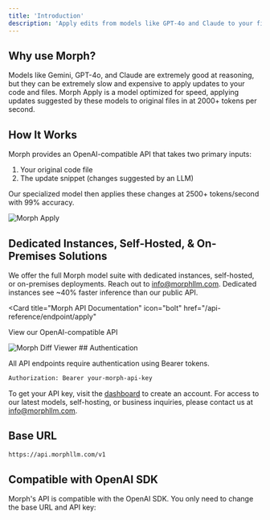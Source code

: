 ```yaml
---
title: 'Introduction'
description: 'Apply edits from models like GPT-4o and Claude to your files instantly with Morph API'
---
```


## Why use Morph?
Models like Gemini, GPT-4o, and Claude are extremely good at reasoning, but they can be extremely slow and expensive to apply updates to your code and files. 
Morph Apply is a model optimized for speed, applying updates suggested by these models to original files in at 2000+ tokens per second.

## How It Works

<div className="flex gap-8">
  <div className="flex-1">
    <p>Morph provides an OpenAI-compatible API that takes two primary inputs:</p>
    <ol>
      <li>Your original code file</li>
      <li>The update snippet (changes suggested by an LLM)</li>
    </ol>
    <p>Our specialized model then applies these changes at 2500+ tokens/second with 99% accuracy.</p>
  </div>

  <div className="flex-1">
    <Card>
      <img src="/images/edit.jpg" alt="Morph Apply" className="w-full" />
    </Card>
  </div>
</div>


## Dedicated Instances, Self-Hosted, & On-Premises Solutions

We offer the full Morph model suite with dedicated instances, self-hosted, or on-premises deployments. Reach out to [info@morphllm.com](mailto:info@morphllm.com).
Dedicated instances see ~40% faster inference than our public API.

<Card
  title="Morph API Documentation"
  icon="bolt"
  href="/api-reference/endpoint/apply"
>
  View our OpenAI-compatible API
</Card>

<img src="/images/diff-viewer.png" alt="Morph Diff Viewer" />
## Authentication

All API endpoints require authentication using Bearer tokens.

```bash
Authorization: Bearer your-morph-api-key
```

To get your API key, visit the [dashboard](https://morphllm.com/dashboard) to create an account. 
For access to our latest models, self-hosting, or business inquiries, please contact us at [info@morphllm.com](mailto:info@morphllm.com).

## Base URL

```bash
https://api.morphllm.com/v1
```

## Compatible with OpenAI SDK

Morph's API is compatible with the OpenAI SDK. You only need to change the base URL and API key:
